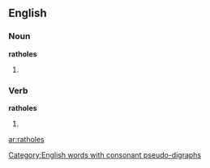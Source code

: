==English==

===Noun===
'''ratholes'''

# {{plural of|[[rathole]]}}

===Verb===
'''ratholes'''

# {{third-person singular of|[[rathole]]}}

[[Category:English words with consonant pseudo-digraphs]]

[[ar:ratholes]]